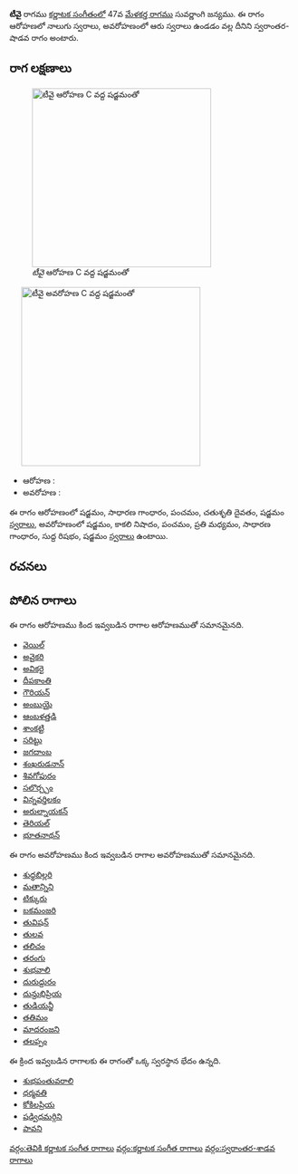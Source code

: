 {{Infobox ragam
	| name          	= టీవై
	| synonym	    	= 
	| mela          	= 
	| chakra        	= 
	| janaka        	= 
	| type          	= స్వరాంతర-శాడవ
	| arohanam      	= {{svaraC|S|G2|P|D2|S'}} 
	| avarohanam    	= {{svaraC|S'|N3|P|M2|G2|R1|S}}
	| jeeva         	=
	| chhaya        	=
	| nyasa         	=
	| vishesha      	= 
	| equivalent  		= 
}}
{{కర్ణాటక సంగీత రాగాలు}}
'''టీవై''' రాగము [[కర్ణాటక సంగీతం]]లో 47వ [[మేళకర్త రాగము]] సువర్ణాంగి జన్యము.  ఈ రాగం ఆరోహణలో నాలుగు స్వరాలు, అవరోహణంలో ఆరు స్వరాలు ఉండడం వల్ల దీనిని స్వరాంతర-షాడవ రాగం అంటారు.


==రాగ లక్షణాలు==
[[Image:teivai_ar_kb2wiki.png|thumb|right|316px|''టీవై'' ఆరోహణ C వద్ద షడ్జమంతో]]
	[[Image:teivai_av_kb2wiki.png|thumb|right|316px|''టీవై'' అవరోహణ C వద్ద షడ్జమంతో]]

* ఆరోహణ : {{svaraC|S|G2|P|D2|S'}} 
* అవరోహణ : {{svaraC|S'|N3|P|M2|G2|R1|S}}

ఈ రాగం ఆరోహణంలో షడ్జమం, సాధారణ  గాంధారం, పంచమం, చతుశృతి దైవతం, షడ్జమం [[స్వరాలు]], అవరోహణంలో షడ్జమం, కాకలి  నిషాదం, పంచమం, ప్రతి మధ్యమం, సాధారణ  గాంధారం, సుద్ద  రిషభం, షడ్జమం [[స్వరాలు]] ఉంటాయి.

==రచనలు==



==పోలిన రాగాలు==
ఈ రాగం ఆరోహణము కింద ఇవ్వబడిన రాగాల ఆరోహణముతో సమానమైనది.
* [[వెయిల్]]
* [[అవైకరి]]
* [[అవికరై]]
* [[దీపకాంతి]]
* [[గౌరియన్]]
* [[అంబుయై]]
* [[ ఆంబళత్తడి]]
* [[ శాంకట్టి]]
* [[సరిట్టు]]
* [[జగదాంబ]]
* [[శంఖరుడనాన్]]
* [[శివగోపురం]]
* [[సలొర్చ్చం]]
* [[విన్నవర్తిలకం]]
* [[అరుల్నాయకన్]]
* [[తెరియల్]]
* [[భూతనాథన్]]

ఈ రాగం అవరోహణము కింద ఇవ్వబడిన రాగాల అవరోహణముతో సమానమైనది.
* [[శుధ్ధబిల్లరి]]
* [[మతాన్నిని]]
* [[ టిక్కురు]]
* [[బకమంజరి]]
* [[తువిషన్]]
* [[తులవ]]
* [[తలిచం]]
* [[తరంగు]]
* [[శుభవాలి]]
* [[దురుద్దురం]]
* [[దున్దుభిప్రియ]]
* [[ తుడియన్జీ]]
* [[తతిమం]]
* [[మాదరంజని]]
* [[తలప్పం]]

ఈ క్రింద ఇవ్వబడిన రాగాలకు ఈ రాగంతో ఒక్క స్వరస్థాన భేదం ఉన్నది.
* [[శుభపంతువరాలి]]
* [[ధర్మవతి]]
* [[కోకిలప్రియ]]
* [[ షడ్విధమర్గిని]]
* [[పావని]]



[[వర్గం:తెవికి కర్ణాటక సంగీత రాగాలు]]
[[వర్గం:కర్ణాటక సంగీత రాగాలు]]
[[వర్గం:స్వరాంతర-శాడవ రాగాలు]]